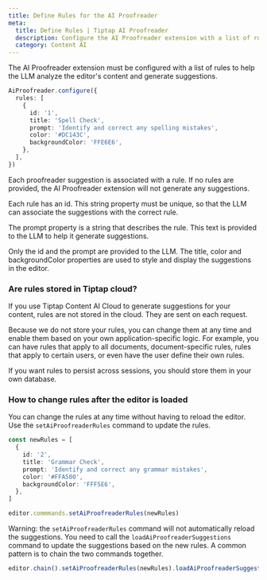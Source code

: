 ```yaml
---
title: Define Rules for the AI Proofreader
meta:
  title: Define Rules | Tiptap AI Proofreader
  description: Configure the AI Proofreader extension with a list of rules to generate suggestions.
  category: Content AI
---
```


The AI Proofreader extension must be configured with a list of rules to help the LLM analyze the editor's content and generate suggestions.

```ts
AiProofreader.configure({
  rules: [
    {
      id: '1',
      title: 'Spell Check',
      prompt: 'Identify and correct any spelling mistakes',
      color: '#DC143C',
      backgroundColor: 'FFE6E6',
    },
  ],
})
```

Each proofreader suggestion is associated with a rule. If no rules are provided, the AI Proofreader extension will not generate any suggestions.

Each rule has an id. This string property must be unique, so that the LLM can associate the suggestions with the correct rule.

The prompt property is a string that describes the rule. This text is provided to the LLM to help it generate suggestions.

Only the id and the prompt are provided to the LLM. The title, color and backgroundColor properties are used to style and display the suggestions in the editor.

### Are rules stored in Tiptap cloud?

If you use Tiptap Content AI Cloud to generate suggestions for your content, rules are not stored in the cloud. They are sent on each request.

Because we do not store your rules, you can change them at any time and enable them based on your own application-specific logic. For example, you can have rules that apply to all documents, document-specific rules, rules that apply to certain users, or even have the user define their own rules.

If you want rules to persist across sessions, you should store them in your own database.

### How to change rules after the editor is loaded

You can change the rules at any time without having to reload the editor. Use the `setAiProofreaderRules` command to update the rules.

```ts
const newRules = [
  {
    id: '2',
    title: 'Grammar Check',
    prompt: 'Identify and correct any grammar mistakes',
    color: '#FFA500',
    backgroundColor: 'FFF5E6',
  },
]

editor.commmands.setAiProofreaderRules(newRules)
```

Warning: the `setAiProofreaderRules` command will not automatically reload the suggestions. You need to call the `loadAiProofreaderSuggestions` command to update the suggestions based on the new rules. A common pattern is to chain the two commands together.

```ts
editor.chain().setAiProofreaderRules(newRules).loadAiProofreaderSuggestions().run()
```
